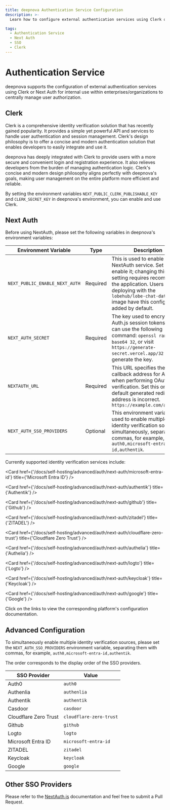 ```yaml
---
title: deepnova Authentication Service Configuration
description: >-
  Learn how to configure external authentication services using Clerk or Next Auth for centralized user authorization management. Supported authentication services include Auth0, Azure ID, etc.

tags:
  - Authentication Service
  - Next Auth
  - SSO
  - Clerk
---
```


# Authentication Service

deepnova supports the configuration of external authentication services using Clerk or Next Auth for internal use within enterprises/organizations to centrally manage user authorization.

## Clerk

Clerk is a comprehensive identity verification solution that has recently gained popularity. It provides a simple yet powerful API and services to handle user authentication and session management. Clerk's design philosophy is to offer a concise and modern authentication solution that enables developers to easily integrate and use it.

deepnova has deeply integrated with Clerk to provide users with a more secure and convenient login and registration experience. It also relieves developers from the burden of managing authentication logic. Clerk's concise and modern design philosophy aligns perfectly with deepnova's goals, making user management on the entire platform more efficient and reliable.

By setting the environment variables `NEXT_PUBLIC_CLERK_PUBLISHABLE_KEY` and `CLERK_SECRET_KEY` in deepnova's environment, you can enable and use Clerk.

## Next Auth

Before using NextAuth, please set the following variables in deepnova's environment variables:

| Environment Variable           | Type     | Description                                                                                                                                                                                                                                |
| ------------------------------ | -------- | ------------------------------------------------------------------------------------------------------------------------------------------------------------------------------------------------------------------------------------------ |
| `NEXT_PUBLIC_ENABLE_NEXT_AUTH` | Required | This is used to enable the NextAuth service. Set it to `1` to enable it; changing this setting requires recompiling the application. Users deploying with the `lobehub/lobe-chat-database` image have this configuration added by default. |
| `NEXT_AUTH_SECRET`             | Required | The key used to encrypt Auth.js session tokens. You can use the following command: `openssl rand -base64 32`, or visit `https://generate-secret.vercel.app/32` to generate the key.                                                        |
| `NEXTAUTH_URL`                 | Required | This URL specifies the callback address for Auth.js when performing OAuth verification. Set this only if the default generated redirect address is incorrect. `https://example.com/api/auth`                                               |
| `NEXT_AUTH_SSO_PROVIDERS`      | Optional | This environment variable is used to enable multiple identity verification sources simultaneously, separated by commas, for example, `auth0,microsoft-entra-id,authentik`.                                                                 |

Currently supported identity verification services include:

<Cards>
  <Card href={'/docs/self-hosting/advanced/auth/next-auth/auth0'} title={'Auth0'} />

  <Card href={'/docs/self-hosting/advanced/auth/next-auth/microsoft-entra-id'} title={'Microsoft Entra ID'} />

  <Card href={'/docs/self-hosting/advanced/auth/next-auth/authentik'} title={'Authentik'} />

  <Card href={'/docs/self-hosting/advanced/auth/next-auth/github'} title={'Github'} />

  <Card href={'/docs/self-hosting/advanced/auth/next-auth/zitadel'} title={'ZITADEL'} />

  <Card href={'/docs/self-hosting/advanced/auth/next-auth/cloudflare-zero-trust'} title={'Cloudflare Zero Trust'} />

  <Card href={'/docs/self-hosting/advanced/auth/next-auth/authelia'} title={'Authelia'} />

  <Card href={'/docs/self-hosting/advanced/auth/next-auth/logto'} title={'Logto'} />

  <Card href={'/docs/self-hosting/advanced/auth/next-auth/keycloak'} title={'Keycloak'} />

  <Card href={'/docs/self-hosting/advanced/auth/next-auth/google'} title={'Google'} />
</Cards>

Click on the links to view the corresponding platform's configuration documentation.

## Advanced Configuration

To simultaneously enable multiple identity verification sources, please set the `NEXT_AUTH_SSO_PROVIDERS` environment variable, separating them with commas, for example, `auth0,microsoft-entra-id,authentik`.

The order corresponds to the display order of the SSO providers.

| SSO Provider          | Value                   |
| --------------------- | ----------------------- |
| Auth0                 | `auth0`                 |
| Authenlia             | `authenlia`             |
| Authentik             | `authentik`             |
| Casdoor               | `casdoor`               |
| Cloudflare Zero Trust | `cloudflare-zero-trust` |
| Github                | `github`                |
| Logto                 | `logto`                 |
| Microsoft Entra ID    | `microsoft-entra-id`    |
| ZITADEL               | `zitadel`               |
| Keycloak              | `keycloak`              |
| Google                | `google`                |

## Other SSO Providers

Please refer to the [NextAuth.js](https://next-auth.js.org/providers) documentation and feel free to submit a Pull Request.
